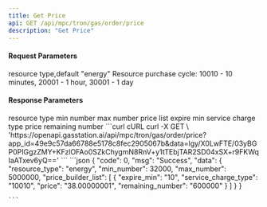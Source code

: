 ```yaml
---
title: Get Price
api: GET /api/mpc/tron/gas/order/price
description: "Get Price"
---
```


#### Request Parameters

<ParamField query="resource_type" type="string" required>
  resource type,default "energy"
</ParamField>
<ParamField query="service_charge_type" type="string">
  Resource purchase cycle: 10010 - 10 minutes, 20001 - 1 hour, 30001 - 1 day
</ParamField>

#### Response Parameters

<Expandable title="object">
    <ResponseField name="resource_type" type="string">resource type</ResponseField>
    <ResponseField name="min_number" type="integer">min number</ResponseField>
    <ResponseField name="max_number" type="integer">max number</ResponseField>
    <ResponseField name="price_builder_list" type="list">
        price list
        <Expandable title="object">
            <ResponseField name="expire_min" type="integer">expire min</ResponseField>
            <ResponseField name="service_charge_type" type="string">service charge type</ResponseField>
            <ResponseField name="price" type="decimal">price</ResponseField>
            <ResponseField name="remaining_number" type="long">remaining number</ResponseField>
        </Expandable>
    </ResponseField>

</Expandable>

<RequestExample>
  ```curl cURL
    curl -X GET \
  'https://openapi.gasstation.ai/api/mpc/tron/gas/order/price?app_id=49e9c57da66788e5178c8fec2905067b&data=lgy/X0LwFTE/03yBGP0PIGgzZMY+KFzlOFAo0SZkChygmN8RnV+y1tTEbjTAR2SD04xSX+r9FKWqIaATxev6yQ=='
  ```
</RequestExample>

<ResponseExample>
    ```json
   {
        "code": 0,
        "msg": "Success",
        "data": {
            "resource_type": "energy",
            "min_number": 32000,
            "max_number": 5000000,
            "price_builder_list": [
                {
                    "expire_min": "10",
                    "service_charge_type": "10010",
                    "price": "38.00000001",
                    "remaining_number": "600000"
                }
            ]
        }
    }

    ```

</ResponseExample>
